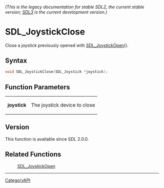====== (This is the legacy documentation for stable SDL2, the current stable version; [https://wiki.libsdl.org/SDL3/ SDL3] is the current development version.) ======
= SDL_JoystickClose =

Close a joystick previously opened with [[SDL_JoystickOpen]]().

== Syntax ==

<syntaxhighlight lang='c'>
void SDL_JoystickClose(SDL_Joystick *joystick);
</syntaxhighlight>

== Function Parameters ==

{|
|'''joystick'''
|The joystick device to close
|}

== Version ==

This function is available since SDL 2.0.0.

== Related Functions ==

:[[SDL_JoystickOpen]]

----
[[CategoryAPI]]


